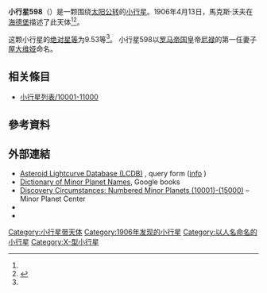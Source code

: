 {{Infobox planet
 | minorplanet     = yes
 | name            = 598 Octavia
 | background      = #D6D6D6
 | image = 
 | image_size      = 
 | caption         =
 | discovery_ref   =  <ref name="MPC-object" />
 | discoverer      = [[馬克斯·沃夫|馬克斯·沃夫]]
 | discovery_site  = [[海德堡|海德堡]]
 | discovered      = 1906年4月13日
 | mpc_name        = 598 Octavia
 | alt_names       = 598 Octavia
 | pronounced      = 
 | named_after     = <ref name="MPC-object" />
 | mp_category     = [[主帶小行星|主帶小行星]] <ref name="MPC-object" /><ref name="jpldata" />
 | orbit_ref       = <ref name="a">[http://ssd.jpl.nasa.gov/sbdb.cgi?sstr=598 598] {{Wayback|url=http://ssd.jpl.nasa.gov/sbdb.cgi?sstr=598 |date=20140830110235 }}，小行星數據庫瀏覽器（JPL Small-Body Database Browser）－[[美国国家航空航天局|美国国家航空航天局]]喷气推进实验室</ref>
 | epoch           = 2018-03-23.0（[[儒略日|JD]] 2458200.5）
 | uncertainty     = 0
 | observation_arc = 
 | aphelion = {{convert|3.450|AU|km|3|abbr=on|lk=out}}
 | perihelion      = {{convert|2.0712414|AU|km|3|abbr=on}}
 | semimajor       = 2.7607463
 | eccentricity    = 0.2497531
 | period          = 4.59[[儒略年|yr]]
 | mean_anomaly    = 292.38187[[度|°]]
 | mean_motion     = {{Deg2DMS|0.21486420|sup=ms}} / day
 | inclination     = 12.22807
 | asc_node        = 91.52814°
 | arg_peri        = 292.15593
 | mean_diameter   = 
 | rotation        = 
 | albedo          =
 | spectral_type   =
 | abs_magnitude   = 9.53<ref name="jpldata" />
}}
'''小行星598'''（{{lang-en|598 Octavia}}）是一颗围绕[[太阳|太阳]][[公转|公转]]的[[小行星|小行星]]。1906年4月13日，馬克斯·沃夫在[[海德堡|海德堡]]描述了此天体<ref name="a" /><ref>{{cite news|title=小行星列表|url=http://cfa-www.harvard.edu/iau/lists/NumberedMPs.txt|accessdate=2018-10-19|newspaper=哈佛大学|archive-date=2008-05-17|archive-url=https://web.archive.org/web/20080517010638/http://cfa-www.harvard.edu/iau/lists/NumberedMPs.txt|dead-url=no}}</ref>。

这颗小行星的[[绝对星等|绝对星等]]为9.53等<ref name="a" />。
小行星598以[[罗马帝国|罗马帝国]]皇帝[[尼禄|尼禄]]的第一任妻子[[屋大维娅|屋大维娅]]命名。

== 相关條目 ==
*[[小行星列表/10001-11000|小行星列表/10001-11000]]

== 參考資料 ==
{{reflist|refs=

<ref name="jpldata">{{cite web
 |type         = 2018-01-26 last obs.
 |title        = JPL Small-Body Database Browser:598 Octavia-598 Octavia
 |url          = https://ssd.jpl.nasa.gov/sbdb.cgi?sstr=598
 |publisher    = [[Jet_Propulsion_Laboratory|Jet Propulsion Laboratory]]
 |accessdate   = 28 March 2018
 |archive-date = 2020-08-03
 |archive-url  = https://web.archive.org/web/20200803125852/https://ssd.jpl.nasa.gov/sbdb.cgi?sstr=598
 |dead-url     = no
}}</ref>

<ref name="MPC-object">{{cite web
  |title      = 598 Octavia
  |work      = Minor Planet Center
  |url      = https://www.minorplanetcenter.net/db_search/show_object?object_id=598
  |accessdate      = 28 March 2018
  |archive-date      = 2016-03-04
  |archive-url      = https://web.archive.org/web/20160304132913/http://minorplanetcenter.net/db_search/show_object?object_id=598
  |dead-url      = no
  }}</ref>

}}

==  外部連結 ==
* [http://www.minorplanet.info/PHP/lcdbsummaryquery.php Asteroid Lightcurve Database (LCDB)] {{Wayback|url=http://www.minorplanet.info/PHP/lcdbsummaryquery.php |date=20171210173955 }}, query form ([http://www.minorplanet.info/lightcurvedatabase.html info] {{Wayback|url=http://www.minorplanet.info/lightcurvedatabase.html |date=20171216050541 }})
* [https://books.google.com/books?id=aeAg1X7afOoC&pg Dictionary of Minor Planet Names], Google books
* [http://www.minorplanetcenter.net/iau/lists/NumberedMPs010001.html Discovery Circumstances: Numbered Minor Planets (10001)-(15000)] {{Wayback|url=http://www.minorplanetcenter.net/iau/lists/NumberedMPs010001.html |date=20180612162317 }} – Minor Planet Center
* {{AstDys|598}}
* {{JPL small body}}

{{Minor Planet Number|[[小行星597|小行星597]]|[[小行星599|小行星599]]}}
{{小天体}}

[[Category:小行星带天体|Category:小行星带天体]]
[[Category:1906年发现的小行星|Category:1906年发现的小行星]]
[[Category:以人名命名的小行星|Category:以人名命名的小行星]]
[[Category:X-型小行星|Category:X-型小行星]]
